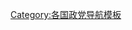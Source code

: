 {{Navbox
| name = 印度政党
| title = {{flagicon|India}} [[印度政党列表|印度政党]] 
| bodyclass = hlist

| group1 = 全国性政党联盟
| list1  =
* [[全国民主联盟 (印度)|全国民主联盟]]
* [[联合进步联盟]]
* [[第三陣線]]
* {{le|人民之家 (印度)|Janata Parivar|人民之家}}
*{{le|联邦阵线|Federal Front}}
| group2 = 前全国性政党联盟
| list2  =
* {{le|人民党 (印度)|Janata Party|人民党}}
* {{le|全国阵线 (印度)|National Front (India)|全国阵线}}
* {{le|联合阵线 (印度)|United Front (India)|联合阵线}}
* {{le|大联盟 (印度)|Mahagathbandhan (2019)|大联盟}}
| group3 = 全国性政党
| list3  =
* [[全印草根大会]]
* {{le|大眾社會黨|Bahujan Samaj Party}}
* [[印度人民党]]
* [[印度共产党]]
* [[印度共产党（马克思主义）]]
* [[印度国民大会党]]
* {{le|民族主义大会党|Nationalist Congress Party}}
* {{le|全国人民党|National People's Party (India)}}
| group4 = 地方性政党
| list4  =
* {{le|贾坎德解放阵线|Jharkhand Mukti Morcha}}
* {{le|青年劳工农民大会党|YSR Congress Party}}
* {{le|人民党（联合）|Janata Dal (United)}}
* {{le|普通人党|Aam Aadmi Party}}
* {{le|米佐民族阵线|Mizo National Front}}
* {{le|查谟和克什米尔人民民主党|Jammu and Kashmir Peoples Democratic Party}}
* {{le|全印安纳德拉维达进步联盟|All India Anna Dravida Munnetra Kazhagam}}
* [[湿婆军]]
* [[德拉维达进步联盟]]
| below = 
* [[Portal:Politics|政治专题]]
* [[印度政治]]
}}<noinclude>
[[Category:印度政党| ]]
[[Category:各国政党导航模板]]

<!--Source for the listing of state and national parties is the one used at the 2009 Lok Sabha election. See [http://genesys.nic.in/ge_2009/parties/index.htm]-->

</noinclude>